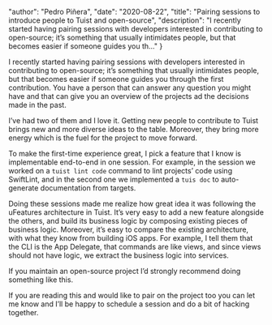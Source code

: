 
  "author": "Pedro Piñera",
  "date": "2020-08-22",
  "title": "Pairing sessions to introduce people to Tuist and open-source",
  "description": "I recently started having pairing sessions with developers interested in contributing to open-source; it’s something that usually intimidates people, but that becomes easier if someone guides you th..."
}




I recently started having pairing sessions with developers interested in contributing to open-source; it’s something that usually intimidates people, but that becomes easier if someone guides you through the first contribution. You have a person that can answer any question you might have and that can give you an overview of the projects ad the decisions made in the past.

I’ve had two of them and I love it. Getting new people to contribute to Tuist brings new and more diverse ideas to the table. Moreover, they bring more energy which is the fuel for the project to move forward.

To make the first-time experience great, I pick a feature that I know is implementable end-to-end in one session. For example, in the session we worked on a `tuist lint code` command to lint projects’ code using SwiftLint, and in the second one we implemented a `tuis doc` to auto-generate documentation from targets.

Doing these sessions made me realize how great idea it was following the uFeatures architecture in Tuist. It’s very easy to add a new feature alongside the others, and build its business logic by composing existing pieces of business logic. Moreover, it’s easy to compare the existing architecture, with what they know from building iOS apps. For example, I tell them that the CLI is the App Delegate, that commands are like views, and since views should not have logic, we extract the business logic into services.

If you maintain an open-source project I’d strongly recommend doing something like this.

If you are reading this and would like to pair on the project too you can let me know and I’ll be happy to schedule a session and do a bit of hacking together.

    